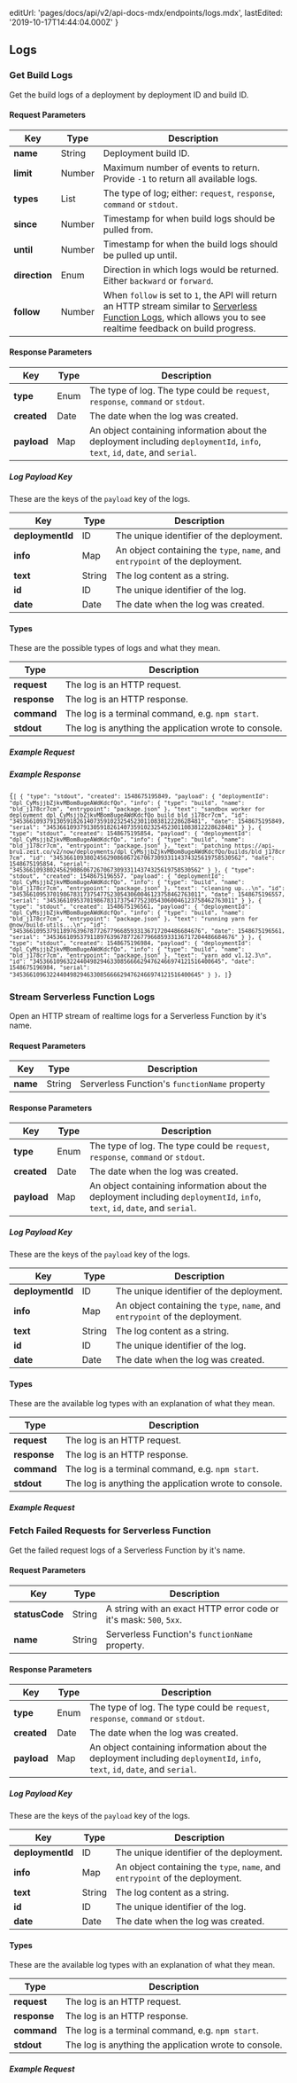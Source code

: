 
  editUrl: 'pages/docs/api/v2/api-docs-mdx/endpoints/logs.mdx',
  lastEdited: '2019-10-17T14:44:04.000Z'
}

## Logs

### Get Build Logs

<Endpoint method="GET" url="/v2/now/deployments/:id/events" />

Get the build logs of a deployment by deployment ID and build ID.

#### Request Parameters

| Key           | <HelpLink href="#api-basics/types" hasIcon>Type</HelpLink> | Description                                                                                                                                                                                                         |
| ------------- | ---------------------------------------------------------- | ------------------------------------------------------------------------------------------------------------------------------------------------------------------------------------------------------------------- |
| **name**      | <HelpLink href="#api-basics/types">String</HelpLink>       | Deployment build ID.                                                                                                                                                                                                |
| **limit**     | <HelpLink href="#api-basics/types">Number</HelpLink>       | Maximum number of events to return. Provide `-1` to return all available logs.                                                                                                                                      |
| **types**     | <HelpLink href="#api-basics/types">List</HelpLink>         | The type of log; either: `request`, `response`, `command` or `stdout`.                                                                                                                                              |
| **since**     | <HelpLink href="#api-basics/types">Number</HelpLink>       | Timestamp for when build logs should be pulled from.                                                                                                                                                                |
| **until**     | <HelpLink href="#api-basics/types">Number</HelpLink>       | Timestamp for when the build logs should be pulled up until.                                                                                                                                                        |
| **direction** | <HelpLink href="#api-basics/types">Enum</HelpLink>         | Direction in which logs would be returned. Either `backward` or `forward`.                                                                                                                                          |
| **follow**    | <HelpLink href="#api-basics/types">Number</HelpLink>       | When `follow` is set to `1`, the API will return an HTTP stream similar to [Serverless Function Logs](#endpoints/logs/stream-serverless-function-logs), which allows you to see realtime feedback on build progress. |

#### Response Parameters

| Key         | <HelpLink href="#api-basics/types" hasIcon>Type</HelpLink> | Description                                                                                                                 |
| ----------- | ---------------------------------------------------------- | --------------------------------------------------------------------------------------------------------------------------- |
| **type**    | <HelpLink href="#api-basics/types">Enum</HelpLink>         | The type of log. The type could be `request`, `response`, `command` or `stdout`.                                            |
| **created** | <HelpLink href="#api-basics/types">Date</HelpLink>         | The date when the log was created.                                                                                          |
| **payload** | <HelpLink href="#api-basics/types">Map</HelpLink>          | An object containing information about the deployment including `deploymentId`, `info`, `text`, `id`, `date`, and `serial`. |

##### Log Payload Key

These are the keys of the `payload` key of the logs.

| Key              | <HelpLink href="#api-basics/types" hasIcon>Type</HelpLink> | Description                                                                  |
| ---------------- | ---------------------------------------------------------- | ---------------------------------------------------------------------------- |
| **deploymentId** | <HelpLink href="#api-basics/types">ID</HelpLink>           | The unique identifier of the deployment.                                     |
| **info**         | <HelpLink href="#api-basics/types">Map</HelpLink>          | An object containing the `type`, `name`, and `entrypoint` of the deployment. |
| **text**         | <HelpLink href="#api-basics/types">String</HelpLink>       | The log content as a string.                                                 |
| **id**           | <HelpLink href="#api-basics/types">ID</HelpLink>           | The unique identifier of the log.                                            |
| **date**         | <HelpLink href="#api-basics/types">Date</HelpLink>         | The date when the log was created.                                           |

#### Types

These are the possible types of logs and what they mean.

| Type         | Description                                           |
| ------------ | ----------------------------------------------------- |
| **request**  | The log is an HTTP request.                           |
| **response** | The log is an HTTP response.                          |
| **command**  | The log is a terminal command, e.g. `npm start`.      |
| **stdout**   | The log is anything the application wrote to console. |

##### Example Request

<Request
  url="https://api.zeit.co/v2/now/deployments/Cm6WigEH9EBI4Uzs2WA6qOGe/events"
  auth
/>

##### Example Response

<Code lang="json">{`[
  {
    "type": "stdout",
    "created": 1548675195849,
    "payload": {
        "deploymentId": "dpl_CyMsjjbZjkvMBom8ugeAWdKdcfQo",
        "info": {
            "type": "build",
            "name": "bld_j178cr7cm",
            "entrypoint": "package.json"
        },
        "text": "sandbox worker for deployment dpl_CyMsjjbZjkvMBom8ugeAWdKdcfQo build bld_j178cr7cm",
        "id": "34536610937913059182614073591023254523011083812228628481",
        "date": 1548675195849,
        "serial": "34536610937913059182614073591023254523011083812228628481"
    }
  },
  {
    "type": "stdout",
    "created": 1548675195854,
    "payload": {
        "deploymentId": "dpl_CyMsjjbZjkvMBom8ugeAWdKdcfQo",
        "info": {
            "type": "build",
            "name": "bld_j178cr7cm",
            "entrypoint": "package.json"
        },
        "text": "patching https://api-bru1.zeit.co/v2/now/deployments/dpl_CyMsjjbZjkvMBom8ugeAWdKdcfQo/builds/bld_j178cr7cm",
        "id": "34536610938024562908606726706730933114374325619758530562",
        "date": 1548675195854,
        "serial": "34536610938024562908606726706730933114374325619758530562"
    }
  },
  {
    "type": "stdout",
    "created": 1548675196557,
    "payload": {
        "deploymentId": "dpl_CyMsjjbZjkvMBom8ugeAWdKdcfQo",
        "info": {
            "type": "build",
            "name": "bld_j178cr7cm",
            "entrypoint": "package.json"
        },
        "text": "cleaning up...\n",
        "id": "34536610953701986783173754775230543060046123758462763011",
        "date": 1548675196557,
        "serial": "34536610953701986783173754775230543060046123758462763011"
    }
  },
  {
    "type": "stdout",
    "created": 1548675196561,
    "payload": {
        "deploymentId": "dpl_CyMsjjbZjkvMBom8ugeAWdKdcfQo",
        "info": {
            "type": "build",
            "name": "bld_j178cr7cm",
            "entrypoint": "package.json"
        },
        "text": "running yarn for @now/build-utils...\n",
        "id": "34536610953791189763967877267796685933136717204486684676",
        "date": 1548675196561,
        "serial": "34536610953791189763967877267796685933136717204486684676"
    }
  },
  {
    "type": "stdout",
    "created": 1548675196984,
    "payload": {
        "deploymentId": "dpl_CyMsjjbZjkvMBom8ugeAWdKdcfQo",
        "info": {
            "type": "build",
            "name": "bld_j178cr7cm",
            "entrypoint": "package.json"
        },
        "text": "yarn add v1.12.3\n",
        "id": "34536610963224404982946330856666294762466974121516400645",
        "date": 1548675196984,
        "serial": "34536610963224404982946330856666294762466974121516400645"
    }
  },
]`}</Code>

### Stream Serverless Function Logs

<Endpoint method="GET" url="/v2/now/deployments/:id/events?follow=1" />

Open an HTTP stream of realtime logs for a Serverless Function by it's name.

#### Request Parameters

| Key      | <HelpLink href="#api-basics/types" hasIcon>Type</HelpLink> | Description                                   |
| -------- | ---------------------------------------------------------- | --------------------------------------------- |
| **name** | <HelpLink href="#api-basics/types">String</HelpLink>       | Serverless Function's `functionName` property |

#### Response Parameters

| Key         | <HelpLink href="#api-basics/types" hasIcon>Type</HelpLink> | Description                                                                                                                 |
| ----------- | ---------------------------------------------------------- | --------------------------------------------------------------------------------------------------------------------------- |
| **type**    | <HelpLink href="#api-basics/types">Enum</HelpLink>         | The type of log. The type could be `request`, `response`, `command` or `stdout`.                                            |
| **created** | <HelpLink href="#api-basics/types">Date</HelpLink>         | The date when the log was created.                                                                                          |
| **payload** | <HelpLink href="#api-basics/types">Map</HelpLink>          | An object containing information about the deployment including `deploymentId`, `info`, `text`, `id`, `date`, and `serial`. |

##### Log Payload Key

These are the keys of the `payload` key of the logs.

| Key              | <HelpLink href="#api-basics/types" hasIcon>Type</HelpLink> | Description                                                                  |
| ---------------- | ---------------------------------------------------------- | ---------------------------------------------------------------------------- |
| **deploymentId** | <HelpLink href="#api-basics/types">ID</HelpLink>           | The unique identifier of the deployment.                                     |
| **info**         | <HelpLink href="#api-basics/types">Map</HelpLink>          | An object containing the `type`, `name`, and `entrypoint` of the deployment. |
| **text**         | <HelpLink href="#api-basics/types">String</HelpLink>       | The log content as a string.                                                 |
| **id**           | <HelpLink href="#api-basics/types">ID</HelpLink>           | The unique identifier of the log.                                            |
| **date**         | <HelpLink href="#api-basics/types">Date</HelpLink>         | The date when the log was created.                                           |

#### Types

These are the available log types with an explanation of what they mean.

| Type         | Description                                           |
| ------------ | ----------------------------------------------------- |
| **request**  | The log is an HTTP request.                           |
| **response** | The log is an HTTP response.                          |
| **command**  | The log is a terminal command, e.g. `npm start`.      |
| **stdout**   | The log is anything the application wrote to console. |

##### Example Request

<Request
  url="https://api.zeit.co/v2/now/deployments/Cm6WigEH9EBI4Uzs2WA6qOGe/events?follow=1&name=team_nLlpyC6REAzxudGFKbrMDlud-5916ac0d61abdb050d45f579aaa77c70a7"
  auth
/>

### Fetch Failed Requests for Serverless Function

<Endpoint method="GET" url="/v2/now/deployments/:id/events" />

Get the failed request logs of a Serverless Function by it's name.

#### Request Parameters

| Key            | <HelpLink href="#api-basics/types" hasIcon>Type</HelpLink> | Description                                                        |
| -------------- | ---------------------------------------------------------- | ------------------------------------------------------------------ |
| **statusCode** | <HelpLink href="#api-basics/types">String</HelpLink>       | A string with an exact HTTP error code or it's mask: `500`, `5xx`. |
| **name**       | <HelpLink href="#api-basics/types">String</HelpLink>       | Serverless Function's `functionName` property.                     |

#### Response Parameters

| Key         | <HelpLink href="#api-basics/types" hasIcon>Type</HelpLink> | Description                                                                                                                 |
| ----------- | ---------------------------------------------------------- | --------------------------------------------------------------------------------------------------------------------------- |
| **type**    | <HelpLink href="#api-basics/types">Enum</HelpLink>         | The type of log. The type could be `request`, `response`, `command` or `stdout`.                                            |
| **created** | <HelpLink href="#api-basics/types">Date</HelpLink>         | The date when the log was created.                                                                                          |
| **payload** | <HelpLink href="#api-basics/types">Map</HelpLink>          | An object containing information about the deployment including `deploymentId`, `info`, `text`, `id`, `date`, and `serial`. |

##### Log Payload Key

These are the keys of the `payload` key of the logs.

| Key              | <HelpLink href="#api-basics/types" hasIcon>Type</HelpLink> | Description                                                                  |
| ---------------- | ---------------------------------------------------------- | ---------------------------------------------------------------------------- |
| **deploymentId** | <HelpLink href="#api-basics/types">ID</HelpLink>           | The unique identifier of the deployment.                                     |
| **info**         | <HelpLink href="#api-basics/types">Map</HelpLink>          | An object containing the `type`, `name`, and `entrypoint` of the deployment. |
| **text**         | <HelpLink href="#api-basics/types">String</HelpLink>       | The log content as a string.                                                 |
| **id**           | <HelpLink href="#api-basics/types">ID</HelpLink>           | The unique identifier of the log.                                            |
| **date**         | <HelpLink href="#api-basics/types">Date</HelpLink>         | The date when the log was created.                                           |

#### Types

These are the available log types with an explanation of what they mean.

| Type         | Description                                           |
| ------------ | ----------------------------------------------------- |
| **request**  | The log is an HTTP request.                           |
| **response** | The log is an HTTP response.                          |
| **command**  | The log is a terminal command, e.g. `npm start`.      |
| **stdout**   | The log is anything the application wrote to console. |

##### Example Request

<Request
  url="https://api.zeit.co/v2/now/deployments/Cm6WigEH9EBI4Uzs2WA6qOGe/events?name=team_nLlpyC6REAzxudGFKbrMDlud-5916ac0d61abdb050d45f579aaa77c70a7&statusCode=5xx"
  auth
/>
